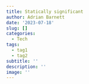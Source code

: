 ```yaml
---
title: Statically significant
author: Adrian Barnett
date: '2023-07-18'
slug: []
categories:
  - Tech
tags:
  - tag1
  - tag2
subtitle: ''
description: ''
image: ''
---
```

